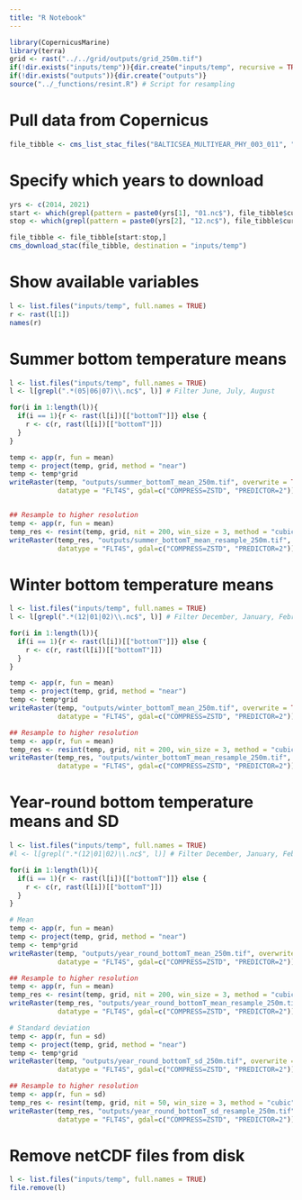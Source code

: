 ```yaml
---
title: "R Notebook"
---
```


```r
library(CopernicusMarine)
library(terra)
grid <- rast("../../grid/outputs/grid_250m.tif")
if(!dir.exists("inputs/temp")){dir.create("inputs/temp", recursive = TRUE)}
if(!dir.exists("outputs")){dir.create("outputs")}
source("../_functions/resint.R") # Script for resampling
```

# Pull data from Copernicus
```r
file_tibble <- cms_list_stac_files("BALTICSEA_MULTIYEAR_PHY_003_011", "cmems_mod_bal_phy_my_P1M-m")
```

# Specify which years to download
```r
yrs <- c(2014, 2021)
start <- which(grepl(pattern = paste0(yrs[1], "01.nc$"), file_tibble$current_path))
stop <- which(grepl(pattern = paste0(yrs[2], "12.nc$"), file_tibble$current_path))

file_tibble <- file_tibble[start:stop,]
cms_download_stac(file_tibble, destination = "inputs/temp")
```

# Show available variables
```r
l <- list.files("inputs/temp", full.names = TRUE)
r <- rast(l[1])
names(r)
```

# Summer bottom temperature means
```r
l <- list.files("inputs/temp", full.names = TRUE)
l <- l[grepl(".*(05|06|07)\\.nc$", l)] # Filter June, July, August

for(i in 1:length(l)){
  if(i == 1){r <- rast(l[i])[["bottomT"]]} else {
    r <- c(r, rast(l[i])[["bottomT"]])
  }
}

temp <- app(r, fun = mean)
temp <- project(temp, grid, method = "near")
temp <- temp*grid
writeRaster(temp, "outputs/summer_bottomT_mean_250m.tif", overwrite = TRUE, 
            datatype = "FLT4S", gdal=c("COMPRESS=ZSTD", "PREDICTOR=2"))


## Resample to higher resolution
temp <- app(r, fun = mean)
temp_res <- resint(temp, grid, nit = 200, win_size = 3, method = "cubic")
writeRaster(temp_res, "outputs/summer_bottomT_mean_resample_250m.tif", overwrite = TRUE, 
            datatype = "FLT4S", gdal=c("COMPRESS=ZSTD", "PREDICTOR=2"))
```

# Winter bottom temperature means
```r
l <- list.files("inputs/temp", full.names = TRUE)
l <- l[grepl(".*(12|01|02)\\.nc$", l)] # Filter December, January, February

for(i in 1:length(l)){
  if(i == 1){r <- rast(l[i])[["bottomT"]]} else {
    r <- c(r, rast(l[i])[["bottomT"]])
  }
}

temp <- app(r, fun = mean)
temp <- project(temp, grid, method = "near")
temp <- temp*grid
writeRaster(temp, "outputs/winter_bottomT_mean_250m.tif", overwrite = TRUE, 
            datatype = "FLT4S", gdal=c("COMPRESS=ZSTD", "PREDICTOR=2"))

## Resample to higher resolution
temp <- app(r, fun = mean)
temp_res <- resint(temp, grid, nit = 200, win_size = 3, method = "cubic")
writeRaster(temp_res, "outputs/winter_bottomT_mean_resample_250m.tif", overwrite = TRUE, 
            datatype = "FLT4S", gdal=c("COMPRESS=ZSTD", "PREDICTOR=2"))
```

# Year-round bottom temperature means and SD
```r
l <- list.files("inputs/temp", full.names = TRUE)
#l <- l[grepl(".*(12|01|02)\\.nc$", l)] # Filter December, January, February

for(i in 1:length(l)){
  if(i == 1){r <- rast(l[i])[["bottomT"]]} else {
    r <- c(r, rast(l[i])[["bottomT"]])
  }
}

# Mean
temp <- app(r, fun = mean)
temp <- project(temp, grid, method = "near")
temp <- temp*grid
writeRaster(temp, "outputs/year_round_bottomT_mean_250m.tif", overwrite = TRUE, 
            datatype = "FLT4S", gdal=c("COMPRESS=ZSTD", "PREDICTOR=2"))

## Resample to higher resolution
temp <- app(r, fun = mean)
temp_res <- resint(temp, grid, nit = 200, win_size = 3, method = "cubic")
writeRaster(temp_res, "outputs/year_round_bottomT_mean_resample_250m.tif", overwrite = TRUE, 
            datatype = "FLT4S", gdal=c("COMPRESS=ZSTD", "PREDICTOR=2"))

# Standard deviation
temp <- app(r, fun = sd)
temp <- project(temp, grid, method = "near")
temp <- temp*grid
writeRaster(temp, "outputs/year_round_bottomT_sd_250m.tif", overwrite = TRUE, 
            datatype = "FLT4S", gdal=c("COMPRESS=ZSTD", "PREDICTOR=2"))

## Resample to higher resolution
temp <- app(r, fun = sd)
temp_res <- resint(temp, grid, nit = 50, win_size = 3, method = "cubic")
writeRaster(temp_res, "outputs/year_round_bottomT_sd_resample_250m.tif", overwrite = TRUE, 
            datatype = "FLT4S", gdal=c("COMPRESS=ZSTD", "PREDICTOR=2"))
```

# Remove netCDF files from disk
```r
l <- list.files("inputs/temp", full.names = TRUE)
file.remove(l) 
```
